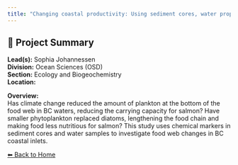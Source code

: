 ```yaml
---
title: "Changing coastal productivity: Using sediment cores, water properties and archived plankton data to identify changes at the bottom of the food web in BC’s coastal waters"
---
```


## 🧬 Project Summary

**Lead(s):** Sophia Johannessen  
**Division:** Ocean Sciences (OSD)  
**Section:** Ecology and Biogeochemistry   
**Location:**   

**Overview:**  
Has climate change reduced the amount of plankton at the bottom of the food web in BC waters, reducing the carrying capacity for salmon? Have smaller phytoplankton replaced diatoms, lengthening the food chain and making food less nutritious for salmon? This study uses chemical markers in sediment cores and water samples to investigate food web changes in BC coastal inlets.

[⬅ Back to Home](../index.qmd)
